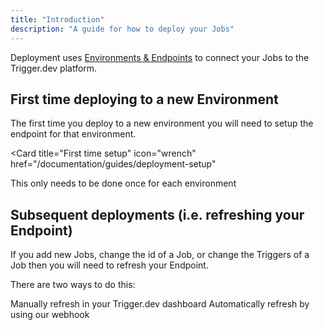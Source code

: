 ```yaml
---
title: "Introduction"
description: "A guide for how to deploy your Jobs"
---
```


Deployment uses [Environments & Endpoints](/documentation/concepts/environments-endpoints) to connect your Jobs to the Trigger.dev platform.

## First time deploying to a new Environment

The first time you deploy to a new environment you will need to setup the
endpoint for that environment.

<Card
  title="First time setup"
  icon="wrench"
  href="/documentation/guides/deployment-setup"
>
  This only needs to be done once for each environment
</Card>

## Subsequent deployments (i.e. refreshing your Endpoint)

If you add new Jobs, change the id of a Job, or change the Triggers of a Job then you will need to refresh your Endpoint.

There are two ways to do this:

<CardGroup cols={2}>
  <Card
    title="Manual refreshing"
    icon="arrow-pointer"
    href="/documentation/guides/deployment-manual"
  >
    Manually refresh in your Trigger.dev dashboard
  </Card>
  <Card
    title="Automatic refreshing"
    icon="robot"
    href="/documentation/guides/deployment-automatic"
  >
    Automatically refresh by using our webhook
  </Card>
</CardGroup>
